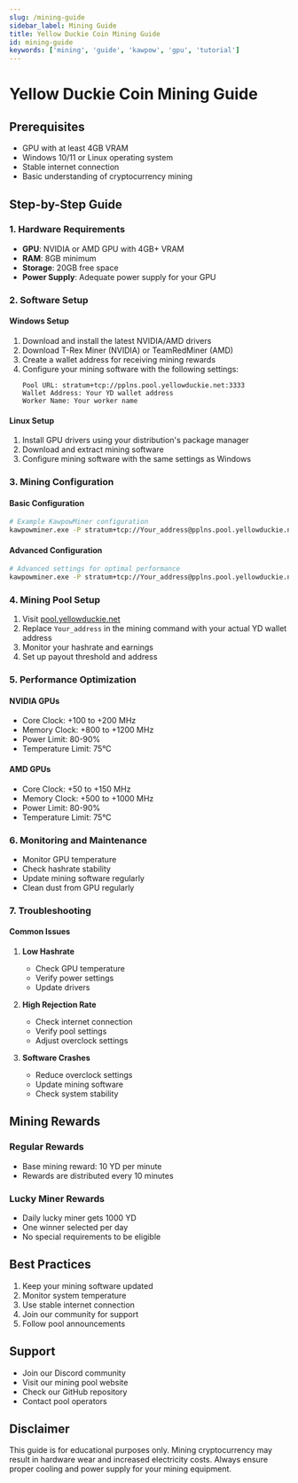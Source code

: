 ```yaml
---
slug: /mining-guide
sidebar_label: Mining Guide
title: Yellow Duckie Coin Mining Guide
id: mining-guide
keywords: ['mining', 'guide', 'kawpow', 'gpu', 'tutorial']
---
```


# Yellow Duckie Coin Mining Guide

## Prerequisites
- GPU with at least 4GB VRAM
- Windows 10/11 or Linux operating system
- Stable internet connection
- Basic understanding of cryptocurrency mining

## Step-by-Step Guide

### 1. Hardware Requirements
- **GPU**: NVIDIA or AMD GPU with 4GB+ VRAM
- **RAM**: 8GB minimum
- **Storage**: 20GB free space
- **Power Supply**: Adequate power supply for your GPU

### 2. Software Setup

#### Windows Setup
1. Download and install the latest NVIDIA/AMD drivers
2. Download T-Rex Miner (NVIDIA) or TeamRedMiner (AMD)
3. Create a wallet address for receiving mining rewards
4. Configure your mining software with the following settings:
   ```
   Pool URL: stratum+tcp://pplns.pool.yellowduckie.net:3333
   Wallet Address: Your YD wallet address
   Worker Name: Your worker name
   ```

#### Linux Setup
1. Install GPU drivers using your distribution's package manager
2. Download and extract mining software
3. Configure mining software with the same settings as Windows

### 3. Mining Configuration

#### Basic Configuration
```bash
# Example KawpowMiner configuration
kawpowminer.exe -P stratum+tcp://Your_address@pplns.pool.yellowduckie.net:12333
```

#### Advanced Configuration
```bash
# Advanced settings for optimal performance
kawpowminer.exe -P stratum+tcp://Your_address@pplns.pool.yellowduckie.net:12333 --pl 80 --fan 80 --cclock 100 --mclock 1000
```

### 4. Mining Pool Setup
1. Visit [pool.yellowduckie.net](https://pool.yellowduckie.net)
2. Replace `Your_address` in the mining command with your actual YD wallet address
3. Monitor your hashrate and earnings
4. Set up payout threshold and address

### 5. Performance Optimization

#### NVIDIA GPUs
- Core Clock: +100 to +200 MHz
- Memory Clock: +800 to +1200 MHz
- Power Limit: 80-90%
- Temperature Limit: 75°C

#### AMD GPUs
- Core Clock: +50 to +150 MHz
- Memory Clock: +500 to +1000 MHz
- Power Limit: 80-90%
- Temperature Limit: 75°C

### 6. Monitoring and Maintenance
- Monitor GPU temperature
- Check hashrate stability
- Update mining software regularly
- Clean dust from GPU regularly

### 7. Troubleshooting

#### Common Issues
1. **Low Hashrate**
   - Check GPU temperature
   - Verify power settings
   - Update drivers

2. **High Rejection Rate**
   - Check internet connection
   - Verify pool settings
   - Adjust overclock settings

3. **Software Crashes**
   - Reduce overclock settings
   - Update mining software
   - Check system stability

## Mining Rewards

### Regular Rewards
- Base mining reward: 10 YD per minute
- Rewards are distributed every 10 minutes

### Lucky Miner Rewards
- Daily lucky miner gets 1000 YD
- One winner selected per day
- No special requirements to be eligible

## Best Practices
1. Keep your mining software updated
2. Monitor system temperature
3. Use stable internet connection
4. Join our community for support
5. Follow pool announcements

## Support
- Join our Discord community
- Visit our mining pool website
- Check our GitHub repository
- Contact pool operators

## Disclaimer
This guide is for educational purposes only. Mining cryptocurrency may result in hardware wear and increased electricity costs. Always ensure proper cooling and power supply for your mining equipment. 